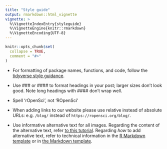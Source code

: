 ```yaml
---
title: "Style guide"
output: rmarkdown::html_vignette
vignette: >
  %\VignetteIndexEntry{styleguide}
  %\VignetteEngine{knitr::rmarkdown}
  %\VignetteEncoding{UTF-8}
---
```


```r
knitr::opts_chunk$set(
  collapse = TRUE,
  comment = "#>"
)
```


- For formatting of package names, functions, and code, follow the [tidyverse style guidance](https://style.tidyverse.org/documentation.html#r-code).

- Use ### or #### to format headings in your post; larger sizes don't look good. Note long headings with #### don't wrap well.

- Spell 'rOpenSci', not 'ROpenSci'

- When adding links to our website please use relative instead of absolute URLs: e.g. `/blog/` instead of `https://ropensci.org/blog/`.

- Use informative alternative text for all images. Regarding the content of the alternative text, refer [to this tutorial](https://www.w3.org/WAI/tutorials/images/informative/). Regarding _how_ to add alternative text, refer to technical information in the [R Markdown template](https://docs.ropensci.org/roblog/articles/rmd-guidance.html) or in [the Markdown template](https://docs.ropensci.org/roblog/articles/md-guidance.html). 
